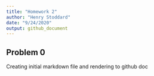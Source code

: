 ```yaml
---
title: "Homework 2"
author: "Henry Stoddard"
date: "9/24/2020"
output: github_document
---
```

## Problem 0
Creating initial markdown file and rendering to github doc

